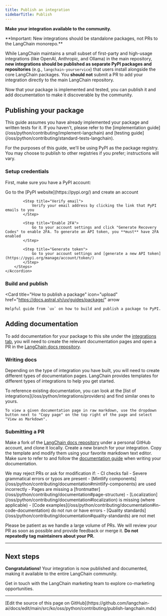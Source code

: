 ```yaml
---
title: Publish an integration
sidebarTitle: Publish
---
```


**Make your integration available to the community.**

<Warning>
**Important: New integrations should be standalone packages, not PRs to the LangChain monorepo.**

While LangChain maintains a small subset of first-party and high-usage integrations (like OpenAI, Anthropic, and Ollama) in the main repository, **new integrations should be published as separate PyPI packages and repositories** (e.g., `langchain-yourservice`) that users install alongside the core LangChain packages. You **should not** submit a PR to add your integration directly to the main LangChain repository.
</Warning>

Now that your package is implemented and tested, you can publish it and add documentation to make it discoverable by the community.

## Publishing your package

<Info>
    This guide assumes you have already implemented your package and written tests for it. If you haven't, please refer to the [implementation guide](/oss/python/contributing/implement-langchain) and [testing guide](/oss/python/contributing/standard-tests-langchain).
</Info>

For the purposes of this guide, we'll be using PyPI as the package registry. You may choose to publish to other registries if you prefer; instructions will vary.

### Setup credentials

First, make sure you have a PyPI account:

<AccordionGroup>
    <Accordion title="How to create a PyPI Token" icon="key">
        <Steps>
            <Step title="Create account">
                Go to the [PyPI website](https://pypi.org/) and create an account
            </Step>

            <Step title="Verify email">
                Verify your email address by clicking the link that PyPI emails to you
            </Step>

            <Step title="Enable 2FA">
                Go to your account settings and click "Generate Recovery Codes" to enable 2FA. To generate an API token, you **must** have 2FA enabled
            </Step>

            <Step title="Generate token">
                Go to your account settings and [generate a new API token](https://pypi.org/manage/account/token/)
            </Step>
        </Steps>
    </Accordion>
</AccordionGroup>

### Build and publish

<Card
    title="How to publish a package"
    icon="upload"
    href="https://docs.astral.sh/uv/guides/package/"
    arrow
>
    Helpful guide from `uv` on how to build and publish a package to PyPI.
</Card>

## Adding documentation

To add documentation for your package to this site under the [integrations tab](/oss/python/integrations/providers), you will need to create the relevant documentation pages and open a PR in the [LangChain docs repository](https://github.com/langchain-ai/docs).

### Writing docs

Depending on the type of integration you have built, you will need to create different types of documentation pages. LangChain provides templates for different types of integrations to help you get started.

<CardGroup>
    <Card title="Chat models" icon="message" href="https://docs.langchain.com/oss/python/integrations/chat/TEMPLATE.mdx" arrow/>
    <Card title="Tools/toolkits" icon="wrench" href="https://docs.langchain.com/oss/python/integrations/tools/TEMPLATE.mdx" arrow/>
    <Card title="Retrievers" icon="magnifying-glass" href="https://docs.langchain.com/oss/python/integrations/retrievers/TEMPLATE.mdx" arrow/>
    <Card title="Vector stores" icon="database" href="https://docs.langchain.com/oss/python/integrations/vectorstores/TEMPLATE.mdx" arrow/>
    <Card title="Embedding models" icon="layer-group" href="https://docs.langchain.com/oss/python/integrations/text_embedding/TEMPLATE.mdx" arrow/>
</CardGroup>

<Tip>
    To reference existing documentation, you can look at the [list of integrations](/oss/python/integrations/providers) and find similar ones to yours.

    To view a given documentation page in raw markdown, use the dropdown button next to "Copy page" on the top right of the page and select "View as Markdown".
</Tip>

### Submitting a PR

Make a fork of the [LangChain docs repository](https://github.com/langchain-ai/docs) under a personal GitHub account, and clone it locally. Create a new branch for your integration. Copy the template and modify them using your favorite markdown text editor. Make sure to refer to and follow the [documentation guide](/oss/python/contributing/documentation) when writing your documentation.

<Warning>
    We may reject PRs or ask for modification if:
    - CI checks fail
    - Severe grammatical errors or typos are present
    - [Mintlify components](/oss/python/contributing/documentation#mintlify-components) are used incorrectly
    - Pages are missing a [frontmatter](/oss/python/contributing/documentation#page-structure)
    - [Localization](/oss/python/contributing/documentation#localization) is missing (where applicable)
    - [Code examples](/oss/python/contributing/documentation#in-code-documentation) do not run or have errors
    - [Quality standards](/oss/python/contributing/documentation#quality-standards) are not met
</Warning>

Please be patient as we handle a large volume of PRs. We will review your PR as soon as possible and provide feedback or merge it. **Do not repeatedly tag maintainers about your PR.**

---

## Next steps
**Congratulations!** Your integration is now published and documented, making it available to the entire LangChain community.

<Card title="Co-marketing" icon="bullhorn" href="/oss/python/contributing/comarketing" arrow>
    Get in touch with the LangChain marketing team to explore co-marketing opportunities.
</Card>

---

<Callout icon="pen-to-square" iconType="regular">
  [Edit the source of this page on GitHub](https://github.com/langchain-ai/docs/edit/main/src/ko/oss/python/contributing/publish-langchain.mdx)
</Callout>
